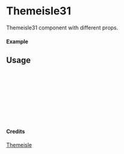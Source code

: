 
<Meta of={Themeisle31} title="Themeisle/Themeisle31" />

# Themeisle31

Themeisle31 component with different props.

#### Example

<Canvas of={Themeisle31.Primary} />

## Usage

```ts
import { Themeisle31 } from "yadl-ui";

const Example = () => {
  return (
      <Themeisle31 />
  );
};

export default Example;
```

#### Credits
[Themeisle](https://themeisle.com/illustrations)
